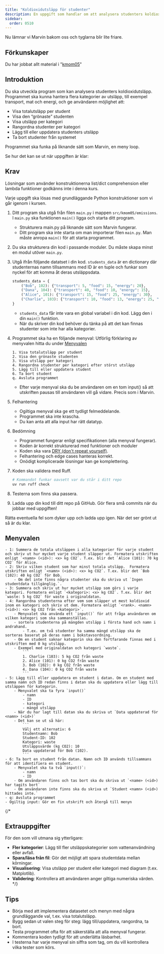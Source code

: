 ```yaml
---
title: "Koldioxidutsläpp för studenter"
description: En uppgift som handlar om att analysera studenters koldioxidutsläpp med hjälp av Tuple och Dictionary.
sidebar:
  order: 0510
---
```




Nu lämnar vi Marvin bakom oss och tyglarna blir lite friare.

## Förkunskaper

Du har jobbat allt material i "[kmom05](/website/kmom/kmom05)" 

## Introduktion

Du ska utveckla program som kan analysera studenters koldioxidutsläpp. Programmet ska kunna hantera flera kategorier av utsläpp, till exempel transport, mat och energi, och ge användaren möjlighet att:

* Visa totalutsläpp per student
* Visa den “grönaste” studenten
* Visa utsläpp per kategori
* Rangordna studenter per kategori
* Lägg till eller uppdatera studenters utsläpp
* Ta bort studenter från systemet

Programmet ska funka på liknande sätt som Marvin, en meny loop.

Se hur det kan se ut när uppgiften är klar:

<YouTube
    id="8xJyyYdvk4k"
    title="Klar uppgift."
/>


## Krav


Lösningar som använder konstruktionerna list/dict comprehension eller lambda funktioner godkänns inte i denna kurs.

Varje uppgift ska lösas med grundläggande Python konstruktioner som vi går igenom i kursen.

1. Ditt program ska utgå från filen `main.py` i mappen `src/kmom05/emissions`. I `main.py` ska funktionen `main()` ligga och starta ditt program.
    - Strukturera main.py på liknande sätt som Marvin fungerar.
    - Ditt program ska inte starta om man importerar filen `main.py`. Man måste anropa `main()` för att starta programmet.

1. Du ska strukturera din kod i passande moduler. Du måste skapa minst en modul utöver `main.py`.

1. Utgå ifrån följande datatset i din kod. `students_data` är en dictionary där studenternas namn tillsammans med ID är en tuple och funkar som nyckel för att komma åt deras utsläppsdata.
    ```python
    students_data = {
        ("Bob", 102): {"transport": 5, "food": 15, "energy": 20},
        ("Dana", 104): {"transport": 40, "food": 10, "energy": 15},
        ("Alice", 101): {"transport": 15, "food": 25, "energy": 30},
        ("Charlie", 103): {"transport": 10, "food": 13, "energy": 25, "waste": 5},
    }
    ```
    - `students_data` får inte vara en global variabel i din kod. Lägg den i din `main()` funktion.
    - När du skriver din kod behöver du tänka på att det kan finnas studenter som inte har alla kategorier.

1. Programmet ska ha en följande menyval: Utförlig förklaring av menyvalen hitta du under [Menyvalen](#menyvalen)

    ```
    1. Visa totalutsläpp per student
    2. Visa den grönaste studenten
    3. Visa utsläpp per kategori
    4. Rangordna studenter per kategori efter störst utsläpp
    5. Lägg till eller uppdatera student
    6. Ta bort student  
    q. Avsluta programmet
    ```
    - Efter varje menyval ska du be användaren om en tom input() så att utskriften pausas till användaren vill gå vidare. Precis som i Marvin.

1. Felhantering
    - Ogiltiga menyval ska ge ett tydligt felmeddelande.
    - Programmet ska inte krascha.
    - Du kan anta att alla input har rätt datatyp.


1. Bedömning

    - Programmet fungerar enligt specifikationen (alla menyval fungerar).
    - Koden är korrekt strukturerad med funktioner och moduler
    - Koden ska vara [DRY (don't repeat yourself)](https://en.wikipedia.org/wiki/Don%27t_repeat_yourself).
    - Felhantering och edge cases hanteras korrekt.
    - Onödigt komplicerade lösningar kan ge komplettering.


1. Koden ska validera med Ruff.

    ```bash
    # Kommandot funkar oavsett var du står i ditt repo
    uv run ruff check
    ```

1. Testerna som finns ska passera.


1. Ladda upp din kod till ditt repo på GitHub. Gör flera små commits när du jobbar med uppgiften!


Rätta eventuella fel som dyker upp och ladda upp igen. När det ser grönt ut så är du klar.


## Menyvalen

    - 1: Summera de totala utsläppen i alla kategorier för varje student och skriv ut hur mycket varje student släpper ut. Formatera utskriften enligt `<namn> (<id>): <x> kg CO2`. T.ex. blir det `Alice (101): 70 kg CO2` för Alice.
    - 2: Skriv vilken student som har minst totala utsläpp.  Formatera utskriften enligt `<namn> (<id>): <x> kg CO2`. T.ex. blir det `Bob (102): 40 kg CO2` för Bob.
        - Om det inte finns några studenter ska du skriva ut `Ingen studentdata tillgänglig.`.
    - 3: Summera och skriv ut hur mycket utsläpp som görs i varje kategori. Formatera enligt `<kategori>: <x> kg CO2`. T.ex. blir det `waste: 5 kg CO2` för waste i originaldatan.
    - 4: Rangordna studenterna efter vem som släpper ut mest koldioxid inom en kategori och skriv ut dem. Formatera enligt `<rank>. <namn> (<id>): <x> kg CO2 från <kategori>`.
        - Menyvalet ska använda ett `input()` för att fråga användaren om vilken kategori som ska sammanställas.
        - sortera studenterna på mängden utsläpp i första hand och namn i andrahand.
            - T.ex. om två studenter ha samma mängd utsläpp ska de sorteras baserat på deras namn i bokstavsordning.
        - Om en student saknar kategorin ska den fortfarande finnas med i utskriften med 0 kg utsläpp.
        - Exempel med originaldatan och kategori `waste`.
            ```
            1. Charlie (103): 5 kg CO2 från waste
            2. Alice (101): 0 kg CO2 från waste
            3. Bob (102): 0 kg CO2 från waste
            4. Dana (104): 0 kg CO2 från waste
            ```
    - 5: Lägg till eller uppdatera en student i datan. Om en student med samma namn och ID redan finns i datan ska du uppdatera eller lägg till utsläppen för kategorin.
        - Menyvalet ska ta fyra `input()`
            - namn
            - ID
            - kategori
            - mängd utsläpp
        - När du har lagt till datan ska du skriva ut `Data uppdaterad för <namn> (<id>)`
        - Det kan se ut så här:
            ```
            Välj ett alternativ: 6
            Studentnamn: Bob
            Student-ID: 102
            Kategori: waste
            Utsläppsvärde (kg CO2): 10
            Data uppdaterad för Bob (102).
            ```
    - 6: Ta bort en student från datan. Namn och ID används tillsammans för att identifiera en student.
        - Menyvalet ska ta två `input()`:
            - namn
            - ID
        - Om användaren finns och tas bort ska du skriva ut `<name> (<id>) har tagits bort`
        - Om användaren inte finns ska du skriva ut `Student <namn> (<id>) hittades inte.`
    - q: Avsluta programmet
    - Ogiltig input: Gör en fin utskrift och återgå till menyn



{/* 

## Extrauppgifter

För den som vill utmana sig ytterligare:

* **Fler kategorier**: Lägg till fler utsläppskategorier som vattenanvändning eller avfall.
* **Spara/läsa från fil**: Gör det möjligt att spara studentdata mellan körningar.
* **Visualisering**: Visa utsläpp per student eller kategori med diagram (t.ex. Matplotlib).
* **Validering**: Kontrollera att användaren anger giltiga numeriska värden. */}


## Tips

* Börja med att implementera datasetet och menyn med några grundläggande val, t.ex. visa totalutsläpp.
* Bygg sedan ut valen steg för steg: lägg till/uppdatera, rangordna, ta bort.
* Testa programmet ofta för att säkerställa att alla menyval fungerar.
* Kommentera koden tydligt för att underlätta läsbarhet.
* I testerna har varje menyval sin siffra som tag, om du vill kontrollera vilka tester som körs.

